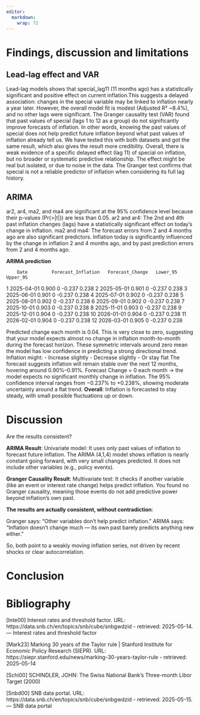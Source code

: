 ```yaml
---
editor: 
  markdown: 
    wrap: 72
---
```


# Findings, discussion and limitations

## Lead-lag effect and VAR

Lead-lag models shows that special_lag11 (11 months ago) has a statistically significant and positive effect on current inflation.This suggests a delayed association: changes in the special variable may be linked to inflation nearly a year later. However, the overall model fit is modest (Adjusted R² \~8.4%), and no other lags were significant. The Granger causality test (VAR) found that past values of special (lags 1 to 12 as a group) do not significantly improve forecasts of inflation. In other words, knowing the past values of special does not help predict future inflation beyond what past values of inflation already tell us. We have tested this with both datasets and got the same result, which also gives the result more credibility. Overall, there is weak evidence of a specific delayed effect (lag 11) of special on inflation, but no broader or systematic predictive relationship. The effect might be real but isolated, or due to noise in the data. The Granger test confirms that special is not a reliable predictor of inflation when considering its full lag history.

## ARIMA

ar2, ar4, ma2, and ma4 are significant at the 95% confidence level because their p-values (Pr(\>\|t\|)) are less than 0.05. ar2 and ar4: The 2nd and 4th past inflation changes (lags) have a statistically significant effect on today’s change in inflation. ma2 and ma4: The forecast errors from 2 and 4 months ago are also significant predictors. Inflation today is significantly influenced by the change in inflation 2 and 4 months ago, and by past prediction errors from 2 and 4 months ago.

**ARIMA prediction**

```         
    Date         Forecast_Inflation   Forecast_Change   Lower_95     Upper_95
```

1 2025-04-01 0.900 0 -0.237 0.238 2 2025-05-01 0.901 0 -0.237 0.238 3 2025-06-01 0.901 0 -0.237 0.238 4 2025-07-01 0.902 0 -0.237 0.238 5 2025-08-01 0.902 0 -0.237 0.238 6 2025-09-01 0.902 0 -0.237 0.238 7 2025-10-01 0.903 0 -0.237 0.238 8 2025-11-01 0.903 0 -0.237 0.238 9 2025-12-01 0.904 0 -0.237 0.238 10 2026-01-01 0.904 0 -0.237 0.238 11 2026-02-01 0.904 0 -0.237 0.238 12 2026-03-01 0.905 0 -0.237 0.238

Predicted change each month is 0.04. This is very close to zero, suggesting that your model expects almost no change in inflation month-to-month during the forecast horizon. These symmetric intervals around zero mean the model has low confidence in predicting a strong directional trend. Inflation might: - Increase slightly - Decrease slightly - Or stay flat The forecast suggests inflation will remain stable over the next 12 months, hovering around 0.90%–0.91%. Forecast Change = 0 each month → the model expects no significant monthly change in inflation. The 95% confidence interval ranges from −0.237% to +0.238%, showing moderate uncertainty around a flat trend. **Overall**: Inflation is forecasted to stay steady, with small possible fluctuations up or down.

# Discussion

Are the results consistent?

**ARIMA Result**: Univariate model: It uses only past values of inflation to forecast future inflation. The ARIMA (4,1,4) model shows inflation is nearly constant going forward, with very small changes predicted. It does not include other variables (e.g., policy events).

**Granger Causality Result**: Multivariate test: It checks if another variable (like an event or interest rate change) helps predict inflation. You found no Granger causality, meaning those events do not add predictive power beyond inflation’s own past.

**The results are actually consistent, without contradiction**:

Granger says: “Other variables don’t help predict inflation.” ARIMA says: “Inflation doesn’t change much — its own past barely predicts anything new either.”

So, both point to a weakly moving inflation series, not driven by recent shocks or clear autocorrelation.

# Conclusion

# Bibliography

\[Inte00\] Interest rates and threshold factor. URL: https://data.snb.ch/en/topics/snb/cube/snbgwdzid - retrieved: 2025-05-14. — Interest rates and threshold factor

\[Mark23\] Marking 30 years of the Taylor rule \| Stanford Institute for Economic Policy Research (SIEPR). URL: https://siepr.stanford.edu/news/marking-30-years-taylor-rule - retrieved: 2025-05-14

\[Schi00\] SCHINDLER, JOHN: The Swiss National Bank’s Three-month Libor Target (2000)

\[Snbd00\] SNB data portal. URL: https://data.snb.ch/en/topics/snb/cube/snbgwdzid - retrieved: 2025-05-15. — SNB data portal
